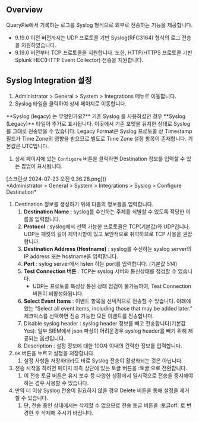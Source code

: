 
## Overview
QueryPie에서 기록하는 로그를 Syslog 형식으로 외부로 전송하는 기능을 제공합니다.

* 9.19.0 이전 버전까지는 UDP 프로토콜 기반 Syslog(RFC3164) 형식의 로그 전송을 지원하였습니다.
* 9.19.0 버전부터 TCP 프로토콜을 지원합니다. 또한, HTTP/HTTPS 프로토콜 기반 Splunk HEC(HTTP Event Collector) 전송을 지원합니다.



## Syslog Integration 설정
1. Administrator &gt; General &gt; System &gt; Integrations 메뉴로 이동합니다.
2. Syslog 타일을 클릭하여 상세 페이지로 이동합니다.

<Callout type="important">
**Syslog (legacy) 는 무엇인가요?**  기존 Syslog 를 사용하셨던 경우 **Syslog (Legacy)** 타일이 추가로 표시됩니다. 이곳에서 기존 포맷을 유지한 상태로 Syslog 를 그대로 전송받을 수 있습니다. Legacy Format은 Syslog 프로토콜 상 Timestamp 필드가 Time Zone의 영향을 받으므로 별도로 Time Zone 설정 항목이 존재합니다. 기본값은 UTC입니다. 
</Callout>

1. 상세 페이지에 있는 `Configure` 버튼을 클릭하면 Destination 정보를 입력할 수 있는 팝업이 표시됩니다.

<p align="center">
<div>[스크린샷 2024-07-23 오전 9.36.28.png]()</div>
*Administrator &gt; General &gt; System &gt; Integrations &gt; Syslog &gt; Configure Destination*
</p>

1. Destination 정보를 생성하기 위해 다음의 정보들을 입력합니다.
    1. **Destination Name**  : syslog를 수신하는 주체를 식별할 수 있도록 적당한 이름을 입력합니다.
    2. **Protocol**  : syslog에서 선택 가능한 프로토콜은 TCP(기본값)와 UDP입니다. UDP는 패킷의 길이 제약사항이 있고 보안적으로 취약하므로 TCP 사용을 권장합니다.
    3. **Destination Address (Hostname)** : syslog를 수신하는 syslog server의 IP address 또는 hostname을 입력합니다.
    4. **Port**  : sylog server에서 listen 하는 port를 입력합니다. (기본값 514)
    5. **Test Connection 버튼**  : TCP는 syslog 서버와 통신상태를 점검할 수 있습니다.
        * UDP는 프로토콜 특성상 통신 상태 점검이 불가능하여, Test Connection 버튼이 비활성화됩니다.
    6. **Select Event Items**  : 이벤트 항목을 선택적으로 전송할 수 있습니다. 아래에 앴는 “Select all event items, including those that may be added later.” 체크박스를 선택하면 전송 가능한 모든 이벤트를 전송합니다.
    7. Disable syslog header : syslog header 정보를 빼고 전송합니다(기본값 Yes). 일부 SIEM에서 json 파싱이 어려운경우 syslog header를 빼기 위해 제공되는 옵션입니다.
    8. Description : 설정 정보에 대한 100자 이내의 간략한 정보를 입력합니다.
2. `OK` 버튼을 누르고 설정을 저장합니다.
    1. 설정 사항을 저장하더라도 바로 Syslog 전송이 활성화되는 것은 아닙니다.
3. 전송 시작을 하려면 페이지 좌측 상단에 있는 토글 버튼을 :토글:으로 전환합니다.
    1. 이 전송 토글 버튼은 유지 보수 등 다양한 상황에서 일시적으로 전송을 중지해야 하는 경우 사용할 수 있습니다.
4. 만약 더 이상 Syslog 전송이 필요하지 않을 경우 Delete 버튼을 통해 설정을 제거할 수 있습니다.
    1. 단, 전송 중인 상태에서는 삭제할 수 없으므로 전송 토글 버튼을 :토글off: 로 변경한 후 삭제해 주시기 바랍니다.
